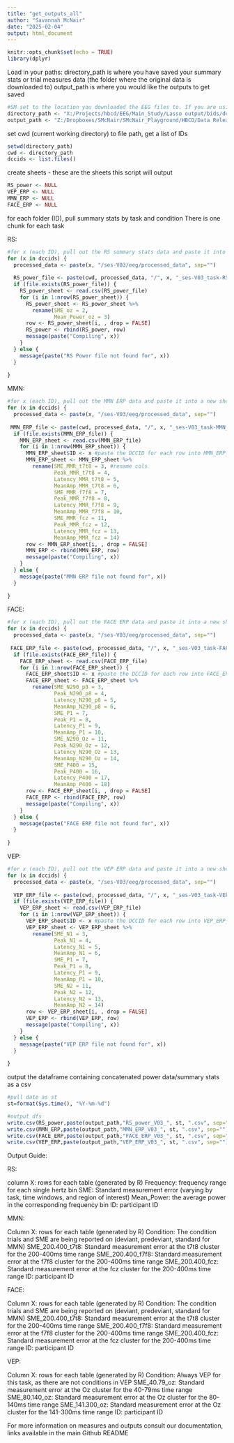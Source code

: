 ```yaml
---
title: "get_outputs_all"
author: "Savannah McNair"
date: "2025-02-04"
output: html_document
---
```


```r
knitr::opts_chunk$set(echo = TRUE)
library(dplyr)
```

Load in your paths:
directory_path is where you have saved your summary stats or trial measures data (the folder where the original data is downloaded to)
output_path is where you would like the outputs to get saved
```r
#SM set to the location you downloaded the EEG files to. If you are using a Windows computer, you will need to change the direction of the slashes from '\' to '/'
directory_path <- "X:/Projects/hbcd/EEG/Main_Study/Lasso output/bids/derivatives/made/"
output_path <- "Z:/Dropboxes/SMcNair/SMcNair_Playground/HBCD/Data Release/DataRelease_Githhub/test_lasso_deid/"
```

set cwd (current working directory) to file path, get a list of IDs
```r
setwd(directory_path) 
cwd <- directory_path
dccids <- list.files()
```

create sheets - these are the sheets this script will output
```r
RS_power <- NULL
VEP_ERP <- NULL
MMN_ERP <- NULL
FACE_ERP <- NULL
```

for each folder (ID), pull summary stats by task and condition
There is one chunk for each task 

RS: 
```r
#for x (each ID), pull out the RS summary stats data and paste it into a new sheet, storing ID in a new column
for (x in dccids) {
  processed_data <- paste(x, "/ses-V03/eeg/processed_data", sep="")
 
  RS_power_file <- paste(cwd, processed_data, "/", x, "_ses-V03_task-RS_powerSummaryStats.csv", sep="")
  if (file.exists(RS_power_file)) {
    RS_power_sheet <- read.csv(RS_power_file)
    for (i in 1:nrow(RS_power_sheet)) {
      RS_power_sheet <- RS_power_sheet %>%
        rename(SME_oz = 2, 
               Mean_Power_oz = 3)
      row <- RS_power_sheet[i, , drop = FALSE]
      RS_power <- rbind(RS_power, row)
      message(paste("Compiling", x))
    }
  } else {
    message(paste("RS Power file not found for", x))
  }
  
}
```

MMN: 
```r
#for x (each ID), pull out the MMN ERP data and paste it into a new sheet, storing ID in a new column
for (x in dccids) {
  processed_data <- paste(x, "/ses-V03/eeg/processed_data", sep="")
  
 MMN_ERP_file <- paste(cwd, processed_data, "/", x, "_ses-V03_task-MMN_ERPSummaryStats.csv", sep="")
  if (file.exists(MMN_ERP_file)) {
    MMN_ERP_sheet <- read.csv(MMN_ERP_file)
    for (i in 1:nrow(MMN_ERP_sheet)) {
      MMN_ERP_sheet$ID <- x #paste the DCCID for each row into MMN_ERP_sheet
      MMN_ERP_sheet <- MMN_ERP_sheet %>%
        rename(SME_MMR_t7t8 = 3, #rename cols
               Peak_MMR_t7t8 = 4,
               Latency_MMR_t7t8 = 5,
               MeanAmp_MMR_t7t8 = 6,
               SME_MMR_f7f8 = 7,
               Peak_MMR_f7f8 = 8,
               Latency_MMR_f7f8 = 9,
               MeanAmp_MMR_f7f8 = 10,
               SME_MMR_fcz = 11,
               Peak_MMR_fcz = 12,
               Latency_MMR_fcz = 13,
               MeanAmp_MMR_fcz = 14)
      row <- MMN_ERP_sheet[i, , drop = FALSE]
      MMN_ERP <- rbind(MMN_ERP, row)
      message(paste("Compiling", x))
    }
  } else {
    message(paste("MMN ERP file not found for", x))
  }
  
}
```

FACE: 
```r
#for x (each ID), pull out the FACE ERP data and paste it into a new sheet, storing ID in a new column
for (x in dccids) {
  processed_data <- paste(x, "/ses-V03/eeg/processed_data", sep="")
  
 FACE_ERP_file <- paste(cwd, processed_data, "/", x, "_ses-V03_task-FACE_ERPSummaryStats.csv", sep="")
  if (file.exists(FACE_ERP_file)) {
    FACE_ERP_sheet <- read.csv(FACE_ERP_file)
    for (i in 1:nrow(FACE_ERP_sheet)) {
      FACE_ERP_sheet$ID <- x #paste the DCCID for each row into FACE_ERP_sheet
      FACE_ERP_sheet <- FACE_ERP_sheet %>%
        rename(SME_N290_p8 = 3,
               Peak_N290_p8 = 4,
               Latency_N290_p8 = 5, 
               MeanAmp_N290_p8 = 6, 
               SME_P1 = 7,
               Peak_P1 = 8,
               Latency_P1 = 9, 
               MeanAmp_P1 = 10,
               SME_N290_Oz = 11,
               Peak_N290_Oz = 12,
               Latency_N290_Oz = 13, 
               MeanAmp_N290_Oz = 14,
               SME_P400 = 15,
               Peak_P400 = 16,
               Latency_P400 = 17, 
               MeanAmp_P400 = 18)
      row <- FACE_ERP_sheet[i, , drop = FALSE]
      FACE_ERP <- rbind(FACE_ERP, row)
      message(paste("Compiling", x))
    }
  } else {
    message(paste("FACE ERP file not found for", x))
  }
  
}
```

VEP: 
```r
#for x (each ID), pull out the VEP ERP data and paste it into a new sheet, storing ID in a new column
for (x in dccids) {
  processed_data <- paste(x, "/ses-V03/eeg/processed_data", sep="")
  
  VEP_ERP_file <- paste(cwd, processed_data, "/", x, "_ses-V03_task-VEP_ERPSummaryStats.csv", sep="")
  if (file.exists(VEP_ERP_file)) {
    VEP_ERP_sheet <- read.csv(VEP_ERP_file)
    for (i in 1:nrow(VEP_ERP_sheet)) {
      VEP_ERP_sheet$ID <- x #paste the DCCID for each row into VEP_ERP_sheet
      VEP_ERP_sheet <- VEP_ERP_sheet %>%
        rename(SME_N1 = 3,
               Peak_N1 = 4,
               Latency_N1 = 5, 
               MeanAmp_N1 = 6, 
               SME_P1 = 7,
               Peak_P1 = 8,
               Latency_P1 = 9, 
               MeanAmp_P1 = 10, 
               SME_N2 = 11,
               Peak_N2 = 12,
               Latency_N2 = 13, 
               MeanAmp_N2 = 14)
      row <- VEP_ERP_sheet[i, , drop = FALSE]
      VEP_ERP <- rbind(VEP_ERP, row)
      message(paste("Compiling", x))
    }
  } else {
    message(paste("VEP ERP file not found for", x))
  }
  
}
```

output the dataframe containing concatenated power data/summary stats as a csv
```r
#pull date as st 
st=format(Sys.time(), "%Y-%m-%d")

#output dfs
write.csv(RS_power,paste(output_path,"RS_power_V03_", st, ".csv", sep=""), row.names=FALSE) #Feel free to change the name of the file to however you would prefer it to be named, as a general example we have chosen "RS_Power_V03.csv"
write.csv(MMN_ERP,paste(output_path,"MMN_ERP_V03_", st, ".csv", sep=""), row.names=FALSE) #Feel free to change the name of the file to however you would prefer it to be named, as a general example we have chosen "MMN_ERP_V03.csv"
write.csv(FACE_ERP,paste(output_path,"FACE_ERP_V03_", st, ".csv", sep=""), row.names=FALSE) #Feel free to change the name of the file to however you would prefer it to be named, as a general example we have chosen "FACE_ERP_V03.csv"
write.csv(VEP_ERP,paste(output_path,"VEP_ERP_V03_", st, ".csv", sep=""), row.names=FALSE) #Feel free to change the name of the file to however you would prefer it to be named, as a general example we have chosen "VEP_ERP_V03.csv"
```

Output Guide:

RS: 

column X: rows for each table (generated by R)
Frequency: frequency range for each single hertz bin 
SME: Standard measurement error (varying by task, time windows, and region of interest)
Mean_Power: the average power in the corresponding frequency bin
ID: participant ID

MMN: 

Column X: rows for each table (generated by R)
Condition: The condition trials and SME are being reported on (deviant, predeviant, standard for MMN)
SME_200.400_t7t8: Standard measurement error at the t7t8 cluster for the 200-400ms time range
SME_200.400_f7f8: Standard measurement error at the f7f8 cluster for the 200-400ms time range
SME_200.400_fcz: Standard measurement error at the fcz cluster for the 200-400ms time range
ID: participant ID

FACE: 

Column X: rows for each table (generated by R)
Condition: The condition trials and SME are being reported on (deviant, predeviant, standard for MMN)
SME_200.400_t7t8: Standard measurement error at the t7t8 cluster for the 200-400ms time range
SME_200.400_f7f8: Standard measurement error at the f7f8 cluster for the 200-400ms time range
SME_200.400_fcz: Standard measurement error at the fcz cluster for the 200-400ms time range
ID: participant ID

VEP: 

Column X: rows for each table (generated by R)
Condition: Always VEP for this task, as there are not conditions in VEP
SME_40.79_oz: Standard measurement error at the Oz cluster for the 40-79ms time range
SME_80.140_oz: Standard measurement error at the Oz cluster for the 80-140ms time range
SME_141.300_oz: Standard measurement error at the Oz cluster for the 141-300ms time range
ID: participant ID

For more information on measures and outputs consult our documentation, links available in the main Github README
